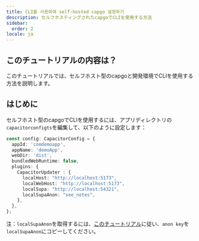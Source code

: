 ```yaml
---
title: CLI를 사용하여 self-hosted capgo 설정하기
description: セルフホスティングされたcapgoでCLIを使用する方法
sidebar:
  order: 2
locale: ja
---
```


## このチュートリアルの内容は？

このチュートリアルでは、セルフホスト型のcapgoと開発環境でCLIを使用する方法を説明します。

## はじめに

セルフホスト型のcapgoでCLIを使用するには、アプリディレクトリの`capacitorconfigts`を編集して、以下のように設定します：

```ts
const config: CapacitorConfig = {
  appId: 'comdemoapp',
  appName: 'demoApp',
  webDir: 'dist',
  bundledWebRuntime: false,
  plugins: {
    CapacitorUpdater : {
      localHost: "http://localhost:5173",
      localWebHost: "http://localhost:5173",
      localSupa: "http://localhost:54321",
      localSupaAnon: "see_notes",
    },
  },
};
```

注：`localSupaAnon`を取得するには、[このチュートリアル](/docs/plugin/self-hosted/local-dev/getting-started/)に従い、`anon key`を`localSupaAnon`にコピーしてください。